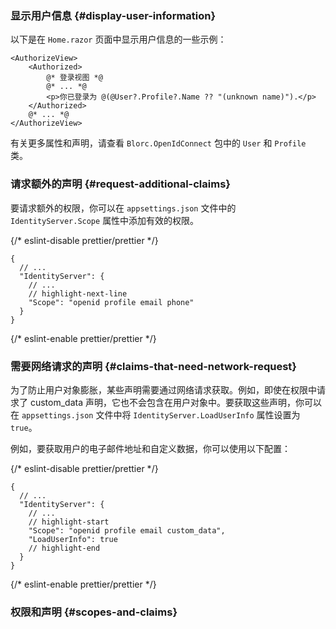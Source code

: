 
### 显示用户信息 \{#display-user-information}

以下是在 `Home.razor` 页面中显示用户信息的一些示例：

```cshtml
<AuthorizeView>
    <Authorized>
        @* 登录视图 *@
        @* ... *@
        <p>你已登录为 @(@User?.Profile?.Name ?? "(unknown name)").</p>
    </Authorized>
    @* ... *@
</AuthorizeView>
```

有关更多属性和声明，请查看 `Blorc.OpenIdConnect` 包中的 `User` 和 `Profile` 类。

### 请求额外的声明 \{#request-additional-claims}

<FindUserInfoMissing method="User" />

<ScopesAndClaimsIntroduction />

要请求额外的权限，你可以在 `appsettings.json` 文件中的 `IdentityServer.Scope` 属性中添加有效的权限。

{/* eslint-disable prettier/prettier */}
```json5
{
  // ...
  "IdentityServer": {
    // ...
    // highlight-next-line
    "Scope": "openid profile email phone"
  }
}
```
{/* eslint-enable prettier/prettier */}

### 需要网络请求的声明 \{#claims-that-need-network-request}

为了防止用户对象膨胀，某些声明需要通过网络请求获取。例如，即使在权限中请求了 custom_data 声明，它也不会包含在用户对象中。要获取这些声明，你可以在 `appsettings.json` 文件中将 `IdentityServer.LoadUserInfo` 属性设置为 `true`。

例如，要获取用户的电子邮件地址和自定义数据，你可以使用以下配置：

{/* eslint-disable prettier/prettier */}
```json5
{
  // ...
  "IdentityServer": {
    // ...
    // highlight-start
    "Scope": "openid profile email custom_data",
    "LoadUserInfo": true
    // highlight-end
  }
}
```
{/* eslint-enable prettier/prettier */}

### 权限和声明 \{#scopes-and-claims}

<ScopesAndClaims />
